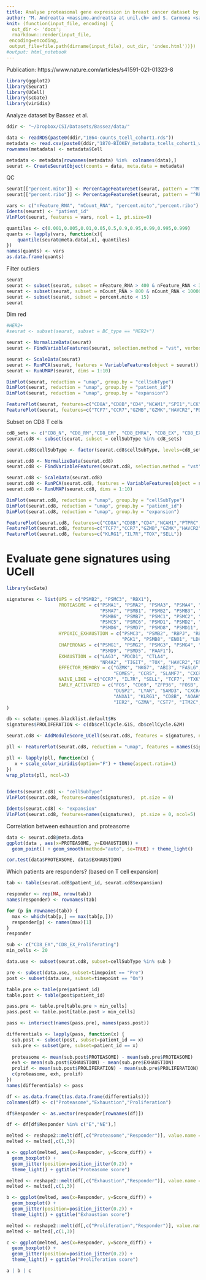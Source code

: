 ```yaml
---
title: Analyse proteasomal gene expression in breast cancer dataset by Bassez et al.
author: "M. Andreatta <massimo.andreatta at unil.ch> and S. Carmona <santiago.carmona at unil.ch>"
knit: (function(input_file, encoding) {
  out_dir <- 'docs';
  rmarkdown::render(input_file,
 encoding=encoding,
 output_file=file.path(dirname(input_file), out_dir, 'index.html'))})
#output: html_notebook
---
```


Publication: https://www.nature.com/articles/s41591-021-01323-8

```r
library(ggplot2)
library(Seurat)
library(UCell)
library(scGate)
library(viridis)
```

Analyze dataset by Bassez et al.
```r
ddir <- "~/Dropbox/CSI/Datasets/Bassez/data/"

data <- readRDS(paste0(ddir,"1864-counts_tcell_cohort1.rds"))
metadata <- read.csv(paste0(ddir,"1870-BIOKEY_metaData_tcells_cohort1_web.csv"), sep = ",")
rownames(metadata) <- metadata$Cell

metadata <- metadata[rownames(metadata) %in%  colnames(data),]
seurat <- CreateSeuratObject(counts = data, meta.data = metadata)
```

QC
```r
seurat[["percent.mito"]] <- PercentageFeatureSet(seurat, pattern = "^MT")
seurat[["percent.ribo"]] <- PercentageFeatureSet(seurat, pattern = "^RP[LS]")

vars <- c("nFeature_RNA", "nCount_RNA", "percent.mito","percent.ribo")
Idents(seurat) <- "patient_id"
VlnPlot(seurat, features = vars, ncol = 1, pt.size=0)

quantiles <- c(0.001,0.005,0.01,0.05,0.5,0.9,0.95,0.99,0.995,0.999)  
quants <- lapply(vars, function(x){
    quantile(seurat@meta.data[,x], quantiles)
})
names(quants) <- vars
as.data.frame(quants)

```
Filter outliers
```r
seurat
seurat <- subset(seurat, subset = nFeature_RNA > 400 & nFeature_RNA < 3500)
seurat <- subset(seurat, subset = nCount_RNA > 800 & nCount_RNA < 10000)
seurat <- subset(seurat, subset = percent.mito < 15)
seurat
```

Dim red
```r
#HER2+
#seurat <- subset(seurat, subset = BC_type == "HER2+")

seurat <- NormalizeData(seurat)
seurat <- FindVariableFeatures(seurat, selection.method = "vst", verbose = T)

seurat <- ScaleData(seurat)
seurat <- RunPCA(seurat, features = VariableFeatures(object = seurat))
seurat <- RunUMAP(seurat, dims = 1:10)

DimPlot(seurat, reduction = "umap", group.by = "cellSubType")
DimPlot(seurat, reduction = "umap", group.by = "patient_id")
DimPlot(seurat, reduction = "umap", group.by = "expansion")

FeaturePlot(seurat, features=c("CD8A","CD8B","CD4","NCAM1","SPI1","LCK"))
FeaturePlot(seurat, features=c("TCF7","CCR7","GZMB","GZMK","HAVCR2","PDCD1"))
```
Subset on CD8 T cells
```r
cd8_sets <- c("CD8_N", "CD8_RM","CD8_EM", "CD8_EMRA", "CD8_EX", "CD8_EX_Proliferating")
seurat.cd8 <- subset(seurat, subset = cellSubType %in% cd8_sets)

seurat.cd8$cellSubType <- factor(seurat.cd8$cellSubType, levels=cd8_sets)
```

```r
seurat.cd8 <- NormalizeData(seurat.cd8)
seurat.cd8 <- FindVariableFeatures(seurat.cd8, selection.method = "vst", verbose = T)

seurat.cd8 <- ScaleData(seurat.cd8)
seurat.cd8 <- RunPCA(seurat.cd8, features = VariableFeatures(object = seurat.cd8))
seurat.cd8 <- RunUMAP(seurat.cd8, dims = 1:10)

DimPlot(seurat.cd8, reduction = "umap", group.by = "cellSubType")
DimPlot(seurat.cd8, reduction = "umap", group.by = "patient_id")
DimPlot(seurat.cd8, reduction = "umap", group.by = "expansion")

FeaturePlot(seurat.cd8, features=c("CD8A","CD8B","CD4","NCAM1","PTPRC","LCK"), ncol=3)
FeaturePlot(seurat.cd8, features=c("TCF7","CCR7","GZMB","GZMK","HAVCR2","PDCD1"), ncol=3)
FeaturePlot(seurat.cd8, features=c("KLRG1","IL7R","TOX","SELL"))
```

# Evaluate gene signatures using UCell
  
```r
library(scGate)

signatures <- list(UPS = c("PSMB2", "PSMC3", "RBX1"),
                   PROTEASOME = c("PSMA1", "PSMA2", "PSMA3", "PSMA4", "PSMA5", "PSMA6", 
                                  "PSMA7", "PSMB1", "PSMB2", "PSMB3", "PSMB4", "PSMB5", 
                                  "PSMB6", "PSMB7", "PSMC1", "PSMC2", "PSMC3", "PSMC4", 
                                  "PSMC5", "PSMC6", "PSMD1", "PSMD2", "PSMD3", "PSMD4", 
                                  "PSMD6", "PSMD7", "PSMD8", "PSMD11", "PSMD12", "PSMD13", "PSMD14"),
                   HYPOXIC_EXHAUSTION = c("PSMC3", "PSMB2", "RBPJ", "RBX1", "PKM", 
                                          "PGK1", "PSMB8", "ENO1", "LDHA", "CHCHD2"),
                   CHAPERONAS = c("PSMG1", "PSMG2", "PSMG3", "PSMG4", "POMP", 
                                  "PSMD9", "PSMD5", "PAAF1"),
                   EXHAUSTION = c("LAG3", "PDCD1", "CTLA4",
                                  "NR4A2", "TIGIT", "TOX", "HAVCR2","ENTPD1"),
                   EFFECTOR_MEMORY = c("GZMK", "NKG7", "ABI3", "FASLG", "KLRG1",
                                       "EOMES", "CCR5", "SLAMF7", "CXCR3", "F2R", "CXCR6"),
                   NAIVE_LIKE = c("CCR7", "IL7R", "SELL", "TCF7", "TXK", "S1PR1", "LEF1", "SATB1"),
                   EARLY_ACTIVATED = c("FOS", "CD69", "ZFP36", "FOSB", "CCL5", "GZMM",
                                       "DUSP2", "LYAR", "SAMD3", "CXCR4", "CTSW", "CD8A",
                                       "ANXA1", "KLRG1", "CD8B", "AOAH", "TAGAP", "KLRD1", 
                                       "IER2", "GZMA", "CST7", "ITM2C", "PARP8", "BTG2")
)

db <- scGate::genes.blacklist.default$Hs
signatures$PROLIFERATION <- c(db$cellCycle.G1S, db$cellCycle.G2M)

seurat.cd8 <- AddModuleScore_UCell(seurat.cd8, features = signatures, name = NULL)
```


```r
pll <- FeaturePlot(seurat.cd8, reduction = "umap", features = names(signatures), ncol = 3, combine=F)

pll <- lapply(pll, function(x) {
   x + scale_color_viridis(option="F") + theme(aspect.ratio=1)
})
wrap_plots(pll, ncol=3)   
    
```
```r
Idents(seurat.cd8) <- "cellSubType"
VlnPlot(seurat.cd8, features=names(signatures),  pt.size = 0)
```

```r
Idents(seurat.cd8) <- "expansion"
VlnPlot(seurat.cd8, features=names(signatures),  pt.size = 0, ncol=5)
```

Correlation between exhaustion and proteasome
```r
data <- seurat.cd8@meta.data
ggplot(data , aes(x=PROTEASOME, y=EXHAUSTION)) + 
  geom_point() + geom_smooth(method="auto", se=TRUE) + theme_light()

cor.test(data$PROTEASOME, data$EXHAUSTION)
```
Which patients are responders? (based on T cell expansion)
```r
tab <- table(seurat.cd8$patient_id, seurat.cd8$expansion)

responder <- rep(NA, nrow(tab))
names(responder) <- rownames(tab)

for (p in rownames(tab)) {
  max <- which(tab[p,] == max(tab[p,]))
  responder[p] <- names(max)[1]
}
responder
```

```r
sub <- c("CD8_EX","CD8_EX_Proliferating")
min_cells <- 20

data.use <- subset(seurat.cd8, subset=cellSubType %in% sub )

pre <- subset(data.use, subset=timepoint == "Pre")
post <- subset(data.use, subset=timepoint == "On")

table.pre <- table(pre$patient_id)
table.post <- table(post$patient_id)

pass.pre <- table.pre[table.pre > min_cells]
pass.post <- table.post[table.post > min_cells]

pass <- intersect(names(pass.pre), names(pass.post))

differentials <- lapply(pass, function(x) {
  sub.post <- subset(post, subset=patient_id == x)
  sub.pre <- subset(pre, subset=patient_id == x)
  
  proteasome <- mean(sub.post$PROTEASOME) - mean(sub.pre$PROTEASOME)
  exh <- mean(sub.post$EXHAUSTION) - mean(sub.pre$EXHAUSTION)
  prolif <- mean(sub.post$PROLIFERATION) - mean(sub.pre$PROLIFERATION)
  c(proteasome, exh, prolif)
})
names(differentials) <- pass

df <- as.data.frame(t(as.data.frame(differentials)))
colnames(df) <- c("Proteasome","Exhaustion","Proliferation")

df$Responder <- as.vector(responder[rownames(df)])

df <- df[df$Responder %in% c("E","NE"),]
```


```r
melted <- reshape2::melt(df[,c("Proteasome","Responder")], value.name = "Score_diff")
melted <- melted[,c(1,3)]

a <- ggplot(melted, aes(x=Responder, y=Score_diff)) +
  geom_boxplot() +
  geom_jitter(position=position_jitter(0.2)) + 
  theme_light() + ggtitle("Proteasome score")

melted <- reshape2::melt(df[,c("Exhaustion","Responder")], value.name = "Score_diff")
melted <- melted[,c(1,3)]

b <- ggplot(melted, aes(x=Responder, y=Score_diff)) +
  geom_boxplot() +
  geom_jitter(position=position_jitter(0.2)) + 
  theme_light() + ggtitle("Exhaustion score")

melted <- reshape2::melt(df[,c("Proliferation","Responder")], value.name = "Score_diff")
melted <- melted[,c(1,3)]

c <- ggplot(melted, aes(x=Responder, y=Score_diff)) +
  geom_boxplot() +
  geom_jitter(position=position_jitter(0.2)) + 
  theme_light() + ggtitle("Proliferation score")

a | b | c
```
